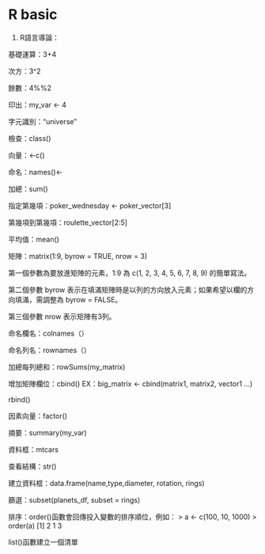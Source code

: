 
# R basic
1. R語言導論：

基礎運算：3+4

次方：3^2

餘數：4%%2

印出：my_var <- 4

字元識別："universe"

檢查：class()

向量：<-c()

命名：names()<-

加總：sum()

指定第幾項：poker_wednesday <- poker_vector[3]

第幾項到第幾項：roulette_vector[2:5]

平均值：mean()

矩陣：matrix(1:9, byrow = TRUE, nrow = 3)

第一個參數為要放進矩陣的元素，1:9 為 c(1, 2, 3, 4, 5, 6, 7, 8, 9) 的簡單寫法。

第二個參數 byrow 表示在填滿矩陣時是以列的方向放入元素；如果希望以欄的方向填滿，需調整為 byrow = FALSE。

第三個參數 nrow 表示矩陣有3列。

命名欄名：colnames（）

命名列名：rownames（）

加總每列總和：rowSums(my_matrix)

增加矩陣欄位：cbind() EX：big_matrix <- cbind(matrix1, matrix2, vector1 ...)

rbind()

因素向量：factor()

摘要：summary(my_var)

資料框：mtcars

查看結構：str()

建立資料框：data.frame(name,type,diameter, rotation, rings)

篩選：subset(planets_df, subset = rings)

排序：order()函數會回傳投入變數的排序順位，例如：
> a <- c(100, 10, 1000)
> order(a)
[1] 2 1 3

list()函數建立一個清單